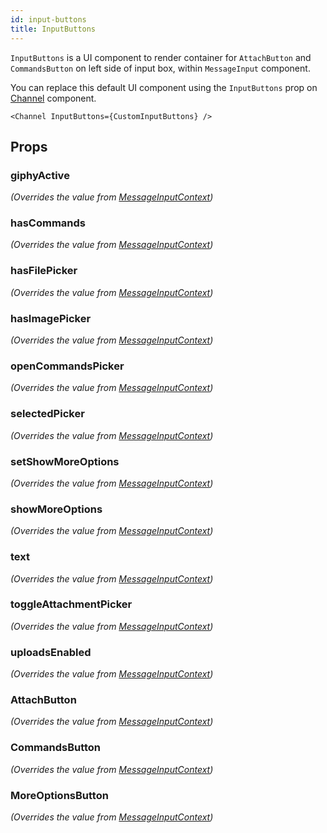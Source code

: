 ```yaml
---
id: input-buttons
title: InputButtons
---
```





`InputButtons` is a UI component to render container for `AttachButton` and `CommandsButton` on left side of input box, within `MessageInput` component.

You can replace this default UI component using the `InputButtons` prop on [Channel](../core-components/channel) component.

```tsx
<Channel InputButtons={CustomInputButtons} />
```

## Props

### giphyActive

_(Overrides the value from [MessageInputContext](../../contexts/message-input-context))_

<GiphyActive />

### hasCommands

_(Overrides the value from [MessageInputContext](../../contexts/message-input-context))_

<HasCommands />

### hasFilePicker

_(Overrides the value from [MessageInputContext](../../contexts/message-input-context))_

<HasFilePicker />

### hasImagePicker

_(Overrides the value from [MessageInputContext](../../contexts/message-input-context))_

<HasImagePicker />

### openCommandsPicker

_(Overrides the value from [MessageInputContext](../../contexts/message-input-context))_

<OpenCommandsPicker />

### selectedPicker

_(Overrides the value from [MessageInputContext](../../contexts/message-input-context))_

<SelectedPicker />

### setShowMoreOptions

_(Overrides the value from [MessageInputContext](../../contexts/message-input-context))_

<SetShowMoreOptions />

### showMoreOptions

_(Overrides the value from [MessageInputContext](../../contexts/message-input-context))_

<ShowMoreOptions />

### text

_(Overrides the value from [MessageInputContext](../../contexts/message-input-context))_

<Text />

### toggleAttachmentPicker

_(Overrides the value from [MessageInputContext](../../contexts/message-input-context))_

<ToggleAttachmentPicker />

### uploadsEnabled

_(Overrides the value from [MessageInputContext](../../contexts/message-input-context))_

<UploadsEnabled />

### AttachButton

_(Overrides the value from [MessageInputContext](../../contexts/message-input-context))_

<AttachButton />

### CommandsButton

_(Overrides the value from [MessageInputContext](../../contexts/message-input-context))_

<CommandsButton />

### MoreOptionsButton

_(Overrides the value from [MessageInputContext](../../contexts/message-input-context))_

<MoreOptionsButton />

